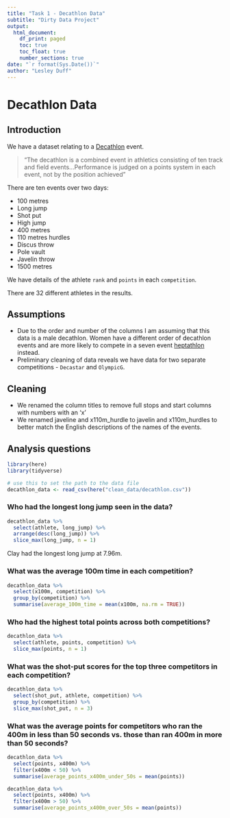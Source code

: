 ```yaml
---
title: "Task 1 - Decathlon Data"
subtitle: "Dirty Data Project"
output:
  html_document:
    df_print: paged
    toc: true
    toc_float: true
    number_sections: true
date: "`r format(Sys.Date())`"
author: "Lesley Duff"
---
```

# Decathlon Data

## Introduction
We have a dataset relating to a [Decathlon](https://en.wikipedia.org/wiki/Decathlon) event.

> "The decathlon is a combined event in athletics consisting of ten track and field events...Performance is judged on a points system in each event, not by the position achieved"

There are ten events over two days:

* 100 metres
* Long jump
* Shot put
* High jump
* 400 metres
* 110 metres hurdles
* Discus throw
* Pole vault
* Javelin throw
* 1500 metres

We have details of the athlete `rank` and `points` in each 
`competition`.

There are 32 different athletes in the results.


## Assumptions

* Due to the order and number of the columns I am assuming that this data is 
a male decathlon. Women have a different order of decathlon events and are more 
likely to compete in a seven event 
[heptathlon](https://en.wikipedia.org/wiki/Heptathlon) instead.
* Preliminary cleaning of data reveals we have data for two separate 
competitions - `Decastar` and `OlympicG`.


## Cleaning

* We renamed the column titles to remove full stops and start columns with numbers
with an 'x'
* We renamed javeline and x110m_hurdle to javelin and x110m_hurdles to better 
match the English descriptions of the names of the events.

## Analysis questions   

```r
library(here)
library(tidyverse)

# use this to set the path to the data file
decathlon_data <- read_csv(here("clean_data/decathlon.csv"))
```

### Who had the longest long jump seen in the data?

```r
decathlon_data %>%
  select(athlete, long_jump) %>%
  arrange(desc(long_jump)) %>%
  slice_max(long_jump, n = 1)
```

Clay had the longest long jump at 7.96m.

### What was the average 100m time in each competition?

```r
decathlon_data %>%
  select(x100m, competition) %>%
  group_by(competition) %>%
  summarise(average_100m_time = mean(x100m, na.rm = TRUE))
```

### Who had the highest total points across both competitions?
```r
decathlon_data %>%
  select(athlete, points, competition) %>%
  slice_max(points, n = 1)
```


### What was the shot-put scores for the top three competitors in each competition?

```r
decathlon_data %>%
  select(shot_put, athlete, competition) %>%
  group_by(competition) %>%
  slice_max(shot_put, n = 3)
```

### What was the average points for competitors who ran the 400m in less than 50 seconds vs. those than ran 400m in more than 50 seconds?
```r
decathlon_data %>%
  select(points, x400m) %>%
  filter(x400m < 50) %>%
  summarise(average_points_x400m_under_50s = mean(points))

decathlon_data %>%
  select(points, x400m) %>%
  filter(x400m > 50) %>%
  summarise(average_points_x400m_over_50s = mean(points))
```
